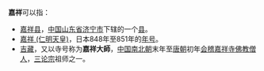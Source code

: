 '''嘉祥'''可以指：
* [[嘉祥县|嘉祥县]]，[[中国|中国]][[山东省|山东省]][[济宁市|济宁市]]下辖的一个[[县|县]]。
* [[嘉祥_(仁明天皇)|嘉祥 (仁明天皇)]]，日本848年至851年的[[年号|年号]]。
* [[吉藏|吉藏]]，又以寺号称为'''嘉祥大師'''，[[中国|中国]][[南北朝|南北朝]]末年至[[唐朝|唐朝]]初年[[会稽|会稽]][[嘉祥寺|嘉祥寺]][[佛教|佛教]][[僧人|僧人]]，[[三论宗|三论宗]]祖师之一。
{{disambig|Cat=二字亞洲相關消歧義}}
